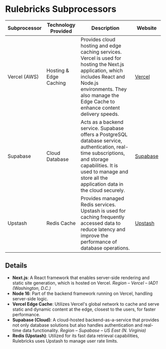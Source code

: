 # Rulebricks Subprocessors

| Subprocessor | Technology Provided    | Description                                                                                                                                                                                                                 | Website                          |
| ------------ | ---------------------- | --------------------------------------------------------------------------------------------------------------------------------------------------------------------------------------------------------------------------- | -------------------------------- |
| Vercel (AWS) | Hosting & Edge Caching | Provides cloud hosting and edge caching services. Vercel is used for hosting the Next.js application, which includes React and Node.js environments. They also manage the Edge Cache to enhance content delivery speeds.    | [Vercel](https://vercel.com)     |
| Supabase     | Cloud Database         | Acts as a backend service. Supabase offers a PostgreSQL database service, authentication, real-time subscriptions, and storage capabilities. It is used to manage and store all the application data in the cloud securely. | [Supabase](https://supabase.com) |
| Upstash      | Redis Cache            | Provides managed Redis services. Upstash is used for caching frequently accessed data to reduce latency and improve the performance of database operations.                                                                 | [Upstash](https://upstash.com)   |

## Details

- **Next.js**: A React framework that enables server-side rendering and static site generation, which is hosted on Vercel. _Region – Vercel – IAD1 (Washington, D.C.)_
- **Node 16**: Part of the backend framework running on Vercel, handling server-side logic.
- **Vercel Edge Cache**: Utilizes Vercel's global network to cache and serve static and dynamic content at the edge, closest to the users, for faster performance.
- **Supabase (Cloud)**: A cloud-hosted backend-as-a-service that provides not only database solutions but also handles authentication and real-time data functionality. _Region – Supabase – US East (N. Virginia)_
- **Redis (Upstash)**: Utilized for its fast data retrieval capabilities, Rulebricks uses Upstash to manage user rate limits.

